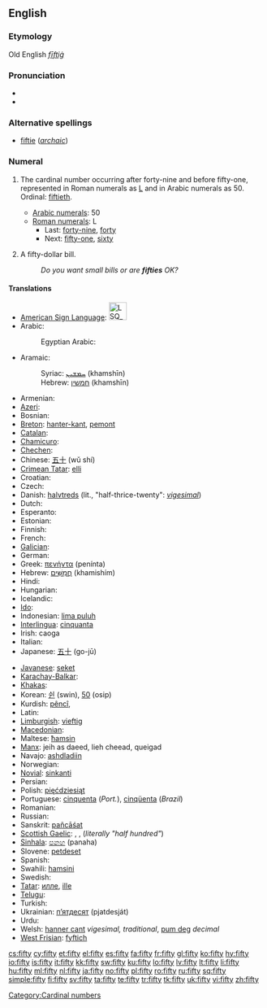 ==English==

{{rank|scene|hot|I'd|847|fifty|trust|perfectly|fixed}}

===Etymology===
Old English ''[[fīftiġ]]''

===Pronunciation===
* {{IPA|/ˈfɪfti/}}
* {{audio|en-us-fifty.ogg|Audio (US)}}

===Alternative spellings===
* [[fiftie]] (''[[archaic]]'')

===Numeral===
{{en-noun|fift|ies|-}}

# {{uncountable}} The cardinal number occurring after forty-nine and before fifty-one, represented in Roman numerals as [[L]] and in Arabic numerals as 50. Ordinal: [[fiftieth]].
#* [[w:Arabic numerals|Arabic numerals]]: 50
#* [[w:Roman numerals|Roman numerals]]: L
#** Last: [[forty-nine]], [[forty]]
#** Next: [[fifty-one]], [[sixty]]
# {{countable}} A fifty-dollar bill.
#: ''Do you want small bills or are '''fifties''' OK?''

====Translations====
{{trans-top|cardinal number}}
* [[American Sign Language]]: [[Image:LSQ 50.jpg|35px]]
* Arabic: {{t-|ar|خمسون|alt=خَمْسُونَ|tr=khamsuuna}}
*: Egyptian Arabic: {{tø|arz|خمسين|tr=khamsiin|sc=Arab|xs=Egyptian Arabic}}
* Aramaic:
*: Syriac: [[ܚܡܫܝܢ]] (khamshīn) {{c}}
*: Hebrew: [[חמשין]] (khamshīn) {{c}}
* Armenian: {{t+|hy|հիսուն|tr=hisun}}
* [[Azeri]]: {{t|az|əlli|xs=Azeri}}
* Bosnian: {{t-|bs|pedeset}}
* [[Breton]]: [[hanter-kant]], [[pemont]]
* [[Catalan]]: {{t+|ca|cinquanta}}
* [[Chamicuro]]: {{tø|ccc|pichka chunka}}
* [[Chechen]]: {{tø|ce|шовзткъе итт|tr=šovztqhe itt}}
* Chinese: [[五十]] (wǔ shí)
* [[Crimean Tatar]]: [[elli#Crimean Tatar|elli]]
* Croatian: {{t-|hr|pedeset|alt=pedèsēt}}
* Czech: {{t-|cs|padesát}}
* Danish: [[halvtreds]] (lit., "half-thrice-twenty": ''[[vigesimal]]'')
* Dutch: {{t+|nl|vijftig|f}}
* Esperanto: {{t-|eo|kvindek|xs=Esperanto}}
* Estonian: {{t-|et|viiskümmend}}
* Finnish: {{t-|fi|viisikymmentä}}
* French: {{t+|fr|cinquante|m}}
* [[Galician]]: {{t+|gl|cincuenta|xs=Galician}}
* German: {{t+|de|fünfzig|f}}
* Greek: [[πενήντα]] (penínta)
* Hebrew: [[חמישים|חֲמִשִּׁים]] (khamishím) {{m|f}}
* Hindi: {{t+|hi|पचास|tr=pachaas|xs=Hindi}}
* Hungarian: {{t+|hu|ötven}}
* Icelandic: {{t+|is|fimmtíu}}
* [[Ido]]: {{t+|io|kinadek|xs=Ido}}
* Indonesian: [[lima puluh]]
* [[Interlingua]]: [[cinquanta]]
* Irish: caoga
* Italian: {{t+|it|cinquanta|f}}
* Japanese: [[五十]] (go-jū)
{{trans-mid}}
* [[Javanese]]: [[seket]]
* [[Karachay-Balkar]]: {{tø|krc|элли|tr=elli|sc=Cyrl}}
* [[Khakas]]: {{tø|kjh|иліг|sc=Cyrl}}
* Korean: [[쉰]] (swin), [[50]] (osip)
* Kurdish: [[pêncî]], {{ku-Arab|[[په‌نجا]]}}
* Latin: {{t-|la|quinquaginta}}
* [[Limburgish]]: [[vieftig]]
* [[Macedonian]]: {{t-|mk|педесет|tr=pédeset}}
* Maltese: [[ħamsin]]
* [[Manx]]: jeih as daeed, lieh cheead, queigad
* Navajo: [[ashdladiin]]
* Norwegian: {{t+|no|femti}}
* [[Novial]]: [[sinkanti]]
* Persian: {{t-|fa|پنجاه|tr=panjâh|xs=Persian}}
* Polish: [[pięćdziesiąt]]
* Portuguese: [[cinquenta]] (''Port.''), [[cinqüenta]] (''Brazil'')
* Romanian: {{t+|ro|cincizeci}}
* Russian: {{t+|ru|пятьдесят|tr=pjat’desját}}
* Sanskrit: [[pañcāśat]]
* [[Scottish Gaelic]]: {{qualifier|old system}} {{t-|gd|dà|xs=Scottish Gaelic}} {{t-|gd|fichead|fhichead|xs=Scottish Gaelic}} {{t-|gd|'s|xs=Scottish Gaelic}} {{t-|gd|deich|alt=a deich|xs=Scottish Gaelic}}, {{qualifier|new system}} {{t-|gd|naochad|xs=Scottish Gaelic}}, {{qualifier|also common}} {{t-|gd|leth-cheud|xs=Scottish Gaelic}} (''literally "half hundred"'')
* [[Sinhala]]: [[පනහ]] (panaha)
* Slovene: [[petdeset]]
* Spanish: {{t+|es|cincuenta}}
* Swahili: [[hamsini]]
* Swedish: {{t+|sv|femtio}}
* [[Tatar]]: [[илле#Tatar|илле]], [[ille#Tatar|ille]]
* [[Telugu]]: {{t|te|యాభై|tr=yaabhai}}
* Turkish: {{t+|tr|elli}}
* Ukrainian: [[п’ятдесят]] (pjatdesját)
* Urdu: {{t-|ur|پچاس|tr=pachaas|xs=Urdu}}
* Welsh: [[hanner cant]] ''vigesimal, traditional'', [[pum deg]] ''decimal''
* [[West Frisian]]: [[fyftich]]
{{trans-bottom}}

[[Category:Cardinal numbers]]

[[cs:fifty]]
[[cy:fifty]]
[[et:fifty]]
[[el:fifty]]
[[es:fifty]]
[[fa:fifty]]
[[fr:fifty]]
[[gl:fifty]]
[[ko:fifty]]
[[hy:fifty]]
[[io:fifty]]
[[is:fifty]]
[[it:fifty]]
[[kk:fifty]]
[[sw:fifty]]
[[ku:fifty]]
[[lo:fifty]]
[[lv:fifty]]
[[lt:fifty]]
[[li:fifty]]
[[hu:fifty]]
[[ml:fifty]]
[[nl:fifty]]
[[ja:fifty]]
[[no:fifty]]
[[pl:fifty]]
[[ro:fifty]]
[[ru:fifty]]
[[sq:fifty]]
[[simple:fifty]]
[[fi:fifty]]
[[sv:fifty]]
[[ta:fifty]]
[[te:fifty]]
[[tr:fifty]]
[[tk:fifty]]
[[uk:fifty]]
[[vi:fifty]]
[[zh:fifty]]